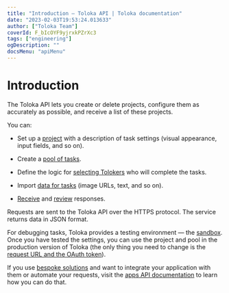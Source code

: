 ```yaml
---
title: "Introduction — Toloka API | Toloka documentation"
date: "2023-02-03T19:53:24.013633"
author: ["Toloka Team"]
coverId: F_bIcOYF9yjrxkPZrXc3
tags: ["engineering"]
ogDescription: ""
docsMenu: "apiMenu"
---
```



# Introduction

The Toloka API lets you create or delete projects, configure them as accurately as possible, and receive a list of these projects.

You can:

- Set up a [project](/docs/api/project) with a description of task settings (visual appearance, input fields, and so on).

- Create a [pool of tasks](/docs/api/pool).

- Define the logic for [selecting Tolokers](/docs/api/my_users) who will complete the tasks.

- Import [data for tasks](/docs/api/tasks) (image URLs, text, and so on).

- [Receive](/docs/api/result) and [review](/docs/api/accept) responses.

Requests are sent to the Toloka API over the HTTPS protocol. The service returns data in JSON format.

For debugging tasks, Toloka provides a testing environment — the [sandbox](https://sandbox.toloka.yandex.ru). Once you have tested the settings, you can use the project and pool in the production version of Toloka (the only thing you need to change is the [request URL and the OAuth token](/docs/api/access)).

<Note mode="note" title="Note">

If you use [bespoke solutions](https://toloka.ai/pricing) and want to integrate your application with them or automate your requests, visit the [apps API documentation](https://toloka.ai/docs/api/apps-reference/) to learn how you can do that.

</Note>

<GlobalCommunity/>

<SocialMedia/>
